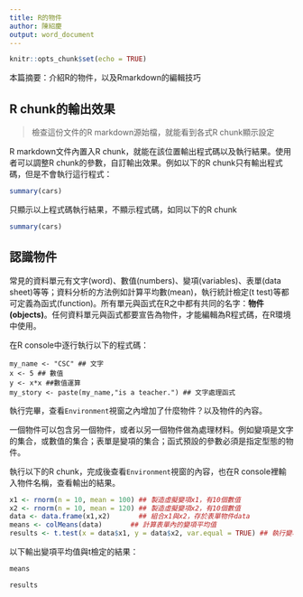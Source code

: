 ```yaml
---
title: R的物件
author: 陳紹慶
output: word_document
---
```


```r
knitr::opts_chunk$set(echo = TRUE)
```

本篇摘要：介紹R的物件，以及Rmarkdown的編輯技巧

## R chunk的輸出效果

> 檢查這份文件的R markdown源始檔，就能看到各式R chunk顯示設定

R markdown文件內置入R chunk，就能在該位置輸出程式碼以及執行結果。使用者可以調整R chunk的參數，自訂輸出效果。例如以下的R chunk只有輸出程式碼，但是不會執行這行程式：

```r
summary(cars)
```

只顯示以上程式碼執行結果，不顯示程式碼，如同以下的R chunk

```r
summary(cars)
```

## 認識物件

常見的資料單元有文字(word)、數值(numbers)、變項(variables)、表單(data sheet)等等；資料分析的方法例如計算平均數(mean)，執行統計檢定(t test)等都可定義為函式(function)。所有單元與函式在R之中都有共同的名字：**物件(objects)**。任何資料單元與函式都要宣告為物件，才能編輯為R程式碼，在R環境中使用。

在R console中逐行執行以下的程式碼：

```
my_name <- "CSC" ## 文字
x <- 5 ## 數值
y <- x*x ##數值運算
my_story <- paste(my_name,"is a teacher.") ## 文字處理函式
```

執行完畢，查看`Environment`視窗之內增加了什麼物件？以及物件的內容。

一個物件可以包含另一個物件，或者以另一個物件做為處理材料。例如變項是文字的集合，或數值的集合；表單是變項的集合；函式預設的參數必須是指定型態的物件。

執行以下的R chunk，完成後查看`Environment`視窗的內容，也在R console裡輸入物件名稱，查看輸出的結果。

```r
x1 <- rnorm(n = 10, mean = 100) ## 製造虛擬變項x1，有10個數值
x2 <- rnorm(n = 10, mean = 120) ## 製造虛擬變項x2，有10個數值
data <- data.frame(x1,x2)       ## 組合x1與x2，存於表單物件data
means <- colMeans(data)       ## 計算表單內的變項平均值
results <- t.test(x = data$x1, y = data$x2, var.equal = TRUE) ## 執行變項x1與變項x2的獨立t檢定
```

以下輸出變項平均值與t檢定的結果：

```r
means
```
```r
results
```

